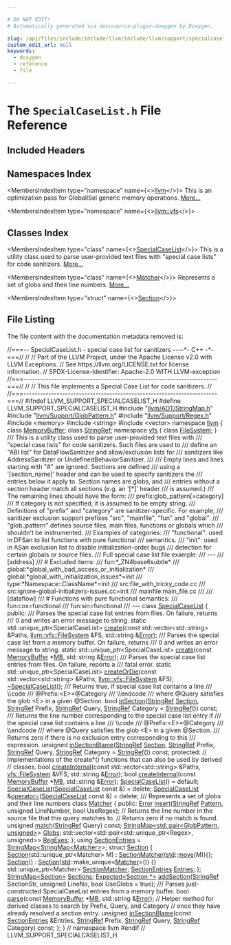 ```yaml
---

# DO NOT EDIT!
# Automatically generated via docusaurus-plugin-doxygen by Doxygen.

slug: /api/files/include/include/llvm/include/llvm/support/specialcaselist-h
custom_edit_url: null
keywords:
  - doxygen
  - reference
  - file

---
```





# The `SpecialCaseList.h` File Reference

<DoxygenPage pluginConfig={pluginConfig}>



## Included Headers

<IncludesList>
<IncludesListItem
  filePath="llvm/ADT/StringMap.h"
  permalink="/docs/api/files/include/include/llvm/include/llvm/adt/stringmap-h"
  isLocal="true" />
<IncludesListItem
  filePath="llvm/Support/GlobPattern.h"
  permalink="/docs/api/files/include/include/llvm/include/llvm/support/globpattern-h"
  isLocal="true" />
<IncludesListItem
  filePath="llvm/Support/Regex.h"
  permalink="/docs/api/files/include/include/llvm/include/llvm/support/regex-h"
  isLocal="true" />
<IncludesListItem
  filePath="memory"
  permalink=""
  isLocal="false" />
<IncludesListItem
  filePath="string"
  permalink=""
  isLocal="false" />
<IncludesListItem
  filePath="vector"
  permalink=""
  isLocal="false" />
</IncludesList>

## Namespaces Index

<MembersIndex>

<MembersIndexItem
  type="namespace"
  name={<><a href="/docs/api/namespaces/llvm">llvm</a></>}>
This is an optimization pass for GlobalISel generic memory operations. <a href="/docs/api/namespaces/llvm/#details">More...</a>
</MembersIndexItem>

<MembersIndexItem
  type="namespace"
  name={<><a href="/docs/api/namespaces/llvm/vfs">llvm::vfs</a></>}>
</MembersIndexItem>

</MembersIndex>

## Classes Index

<MembersIndex>

<MembersIndexItem
  type="class"
  name={<><a href="/docs/api/classes/llvm/specialcaselist">SpecialCaseList</a></>}>
This is a utility class used to parse user-provided text files with &quot;special case lists&quot; for code sanitizers. <a href="/docs/api/classes/llvm/specialcaselist/#details">More...</a>
</MembersIndexItem>

<MembersIndexItem
  type="class"
  name={<><a href="/docs/api/classes/llvm/specialcaselist/matcher">Matcher</a></>}>
Represents a set of globs and their line numbers. <a href="/docs/api/classes/llvm/specialcaselist/matcher/#details">More...</a>
</MembersIndexItem>

<MembersIndexItem
  type="struct"
  name={<><a href="/docs/api/structs/llvm/specialcaselist/section">Section</a></>}>
</MembersIndexItem>

</MembersIndex>


## File Listing

The file content with the documentation metadata removed is:

<ProgramListing>

<Link id="l00001" /><CodeLine lineNumber="1"><Highlight kind="comment">//===-- SpecialCaseList.h - special case list for sanitizers ----&#42;- C++ -&#42;-===//</Highlight><Highlight kind="normal"></Highlight></CodeLine>
<Link id="l00002" /><CodeLine lineNumber="2"><Highlight kind="normal"></Highlight><Highlight kind="comment">//</Highlight><Highlight kind="normal"></Highlight></CodeLine>
<Link id="l00003" /><CodeLine lineNumber="3"><Highlight kind="normal"></Highlight><Highlight kind="comment">// Part of the LLVM Project, under the Apache License v2.0 with LLVM Exceptions.</Highlight><Highlight kind="normal"></Highlight></CodeLine>
<Link id="l00004" /><CodeLine lineNumber="4"><Highlight kind="normal"></Highlight><Highlight kind="comment">// See https://llvm.org/LICENSE.txt for license information.</Highlight><Highlight kind="normal"></Highlight></CodeLine>
<Link id="l00005" /><CodeLine lineNumber="5"><Highlight kind="normal"></Highlight><Highlight kind="comment">// SPDX-License-Identifier: Apache-2.0 WITH LLVM-exception</Highlight><Highlight kind="normal"></Highlight></CodeLine>
<Link id="l00006" /><CodeLine lineNumber="6"><Highlight kind="normal"></Highlight><Highlight kind="comment">//===----------------------------------------------------------------------===//</Highlight><Highlight kind="normal"></Highlight></CodeLine>
<Link id="l00007" /><CodeLine lineNumber="7"><Highlight kind="normal"></Highlight><Highlight kind="comment">//</Highlight><Highlight kind="normal"></Highlight></CodeLine>
<Link id="l00008" /><CodeLine lineNumber="8"><Highlight kind="normal"></Highlight><Highlight kind="comment">// This file implements a Special Case List for code sanitizers.</Highlight><Highlight kind="normal"></Highlight></CodeLine>
<Link id="l00009" /><CodeLine lineNumber="9"><Highlight kind="normal"></Highlight><Highlight kind="comment">//</Highlight><Highlight kind="normal"></Highlight></CodeLine>
<Link id="l00010" /><CodeLine lineNumber="10"><Highlight kind="normal"></Highlight><Highlight kind="comment">//===----------------------------------------------------------------------===//</Highlight><Highlight kind="normal"></Highlight></CodeLine>
<Link id="l00011" /><CodeLine lineNumber="11"><Highlight kind="normal"></Highlight></CodeLine>
<Link id="l00012" /><CodeLine lineNumber="12"><Highlight kind="normal"></Highlight><Highlight kind="preprocessor">#ifndef LLVM&#95;SUPPORT&#95;SPECIALCASELIST&#95;H</Highlight><Highlight kind="normal"></Highlight></CodeLine>
<Link id="l00013" /><CodeLine lineNumber="13"><Highlight kind="normal"></Highlight><Highlight kind="preprocessor">#define LLVM&#95;SUPPORT&#95;SPECIALCASELIST&#95;H</Highlight><Highlight kind="normal"></Highlight></CodeLine>
<Link id="l00014" /><CodeLine lineNumber="14"><Highlight kind="normal"></Highlight></CodeLine>
<Link id="l00015" /><CodeLine lineNumber="15"><Highlight kind="normal"></Highlight><Highlight kind="preprocessor">#include &quot;<a href="/docs/api/files/include/include/llvm/include/llvm/adt/stringmap-h">llvm/ADT/StringMap.h</a>&quot;</Highlight><Highlight kind="normal"></Highlight></CodeLine>
<Link id="l00016" /><CodeLine lineNumber="16"><Highlight kind="normal"></Highlight><Highlight kind="preprocessor">#include &quot;<a href="/docs/api/files/include/include/llvm/include/llvm/support/globpattern-h">llvm/Support/GlobPattern.h</a>&quot;</Highlight><Highlight kind="normal"></Highlight></CodeLine>
<Link id="l00017" /><CodeLine lineNumber="17"><Highlight kind="normal"></Highlight><Highlight kind="preprocessor">#include &quot;<a href="/docs/api/files/include/include/llvm/include/llvm/support/regex-h">llvm/Support/Regex.h</a>&quot;</Highlight><Highlight kind="normal"></Highlight></CodeLine>
<Link id="l00018" /><CodeLine lineNumber="18"><Highlight kind="normal"></Highlight><Highlight kind="preprocessor">#include &lt;memory&gt;</Highlight><Highlight kind="normal"></Highlight></CodeLine>
<Link id="l00019" /><CodeLine lineNumber="19"><Highlight kind="normal"></Highlight><Highlight kind="preprocessor">#include &lt;string&gt;</Highlight><Highlight kind="normal"></Highlight></CodeLine>
<Link id="l00020" /><CodeLine lineNumber="20"><Highlight kind="normal"></Highlight><Highlight kind="preprocessor">#include &lt;vector&gt;</Highlight><Highlight kind="normal"></Highlight></CodeLine>
<Link id="l00021" /><CodeLine lineNumber="21"><Highlight kind="normal"></Highlight></CodeLine>
<Link id="l00022" /><CodeLine lineNumber="22"><Highlight kind="normal"></Highlight><Highlight kind="keyword">namespace </Highlight><Highlight kind="normal"><a href="/docs/api/namespaces/llvm">llvm</a> &#123;</Highlight></CodeLine>
<Link id="l00023" /><CodeLine lineNumber="23"><Highlight kind="normal"></Highlight><Highlight kind="keyword">class </Highlight><Highlight kind="normal"><a href="/docs/api/classes/llvm/memorybuffer">MemoryBuffer</a>;</Highlight></CodeLine>
<Link id="l00024" /><CodeLine lineNumber="24"><Highlight kind="normal"></Highlight><Highlight kind="keyword">class </Highlight><Highlight kind="normal"><a href="/docs/api/classes/llvm/stringref">StringRef</a>;</Highlight></CodeLine>
<Link id="l00025" /><CodeLine lineNumber="25"><Highlight kind="normal"></Highlight></CodeLine>
<Link id="l00026" /><CodeLine lineNumber="26"><Highlight kind="normal"></Highlight><Highlight kind="keyword">namespace </Highlight><Highlight kind="normal"><a href="/docs/api/namespaces/llvm/vfs">vfs</a> &#123;</Highlight></CodeLine>
<Link id="l00027" /><CodeLine lineNumber="27"><Highlight kind="normal"></Highlight><Highlight kind="keyword">class </Highlight><Highlight kind="normal"><a href="/docs/api/classes/llvm/vfs/filesystem">FileSystem</a>;</Highlight></CodeLine>
<Link id="l00028" /><CodeLine lineNumber="28"><Highlight kind="normal">&#125;</Highlight></CodeLine>
<Link id="l00029" /><CodeLine lineNumber="29"><Highlight kind="normal"></Highlight><Highlight kind="comment"></Highlight></CodeLine>
<Link id="l00030" /><CodeLine lineNumber="30"><Highlight kind="comment">/// This is a utility class used to parse user-provided text files with</Highlight></CodeLine>
<Link id="l00031" /><CodeLine lineNumber="31"><Highlight kind="comment">/// &quot;special case lists&quot; for code sanitizers. Such files are used to</Highlight></CodeLine>
<Link id="l00032" /><CodeLine lineNumber="32"><Highlight kind="comment">/// define an &quot;ABI list&quot; for DataFlowSanitizer and allow/exclusion lists for</Highlight></CodeLine>
<Link id="l00033" /><CodeLine lineNumber="33"><Highlight kind="comment">/// sanitizers like AddressSanitizer or UndefinedBehaviorSanitizer.</Highlight></CodeLine>
<Link id="l00034" /><CodeLine lineNumber="34"><Highlight kind="comment">///</Highlight></CodeLine>
<Link id="l00035" /><CodeLine lineNumber="35"><Highlight kind="comment">/// Empty lines and lines starting with &quot;#&quot; are ignored. Sections are defined</Highlight></CodeLine>
<Link id="l00036" /><CodeLine lineNumber="36"><Highlight kind="comment">/// using a &#39;&#91;section&#95;name&#93;&#39; header and can be used to specify sanitizers the</Highlight></CodeLine>
<Link id="l00037" /><CodeLine lineNumber="37"><Highlight kind="comment">/// entries below it apply to. Section names are globs, and</Highlight></CodeLine>
<Link id="l00038" /><CodeLine lineNumber="38"><Highlight kind="comment">/// entries without a section header match all sections (e.g. an &#39;&#91;&#42;&#93;&#39; header</Highlight></CodeLine>
<Link id="l00039" /><CodeLine lineNumber="39"><Highlight kind="comment">/// is assumed.)</Highlight></CodeLine>
<Link id="l00040" /><CodeLine lineNumber="40"><Highlight kind="comment">/// The remaining lines should have the form:</Highlight></CodeLine>
<Link id="l00041" /><CodeLine lineNumber="41"><Highlight kind="comment">///   prefix:glob&#95;pattern&#91;=category&#93;</Highlight></CodeLine>
<Link id="l00042" /><CodeLine lineNumber="42"><Highlight kind="comment">/// If category is not specified, it is assumed to be empty string.</Highlight></CodeLine>
<Link id="l00043" /><CodeLine lineNumber="43"><Highlight kind="comment">/// Definitions of &quot;prefix&quot; and &quot;category&quot; are sanitizer-specific. For example,</Highlight></CodeLine>
<Link id="l00044" /><CodeLine lineNumber="44"><Highlight kind="comment">/// sanitizer exclusion support prefixes &quot;src&quot;, &quot;mainfile&quot;, &quot;fun&quot; and &quot;global&quot;.</Highlight></CodeLine>
<Link id="l00045" /><CodeLine lineNumber="45"><Highlight kind="comment">/// &quot;glob&#95;pattern&quot; defines source files, main files, functions or globals which</Highlight></CodeLine>
<Link id="l00046" /><CodeLine lineNumber="46"><Highlight kind="comment">/// shouldn&#39;t be instrumented.</Highlight></CodeLine>
<Link id="l00047" /><CodeLine lineNumber="47"><Highlight kind="comment">/// Examples of categories:</Highlight></CodeLine>
<Link id="l00048" /><CodeLine lineNumber="48"><Highlight kind="comment">///   &quot;functional&quot;: used in DFSan to list functions with pure functional</Highlight></CodeLine>
<Link id="l00049" /><CodeLine lineNumber="49"><Highlight kind="comment">///                 semantics.</Highlight></CodeLine>
<Link id="l00050" /><CodeLine lineNumber="50"><Highlight kind="comment">///   &quot;init&quot;: used in ASan exclusion list to disable initialization-order bugs</Highlight></CodeLine>
<Link id="l00051" /><CodeLine lineNumber="51"><Highlight kind="comment">///           detection for certain globals or source files.</Highlight></CodeLine>
<Link id="l00052" /><CodeLine lineNumber="52"><Highlight kind="comment">/// Full special case list file example:</Highlight></CodeLine>
<Link id="l00053" /><CodeLine lineNumber="53"><Highlight kind="comment">/// ---</Highlight></CodeLine>
<Link id="l00054" /><CodeLine lineNumber="54"><Highlight kind="comment">/// &#91;address&#93;</Highlight></CodeLine>
<Link id="l00055" /><CodeLine lineNumber="55"><Highlight kind="comment">/// # Excluded items:</Highlight></CodeLine>
<Link id="l00056" /><CodeLine lineNumber="56"><Highlight kind="comment">/// fun:&#42;&#95;ZN4base6subtle&#42;</Highlight></CodeLine>
<Link id="l00057" /><CodeLine lineNumber="57"><Highlight kind="comment">/// global:&#42;global&#95;with&#95;bad&#95;access&#95;or&#95;initialization&#42;</Highlight></CodeLine>
<Link id="l00058" /><CodeLine lineNumber="58"><Highlight kind="comment">/// global:&#42;global&#95;with&#95;initialization&#95;issues&#42;=init</Highlight></CodeLine>
<Link id="l00059" /><CodeLine lineNumber="59"><Highlight kind="comment">/// type:&#42;Namespace::ClassName&#42;=init</Highlight></CodeLine>
<Link id="l00060" /><CodeLine lineNumber="60"><Highlight kind="comment">/// src:file&#95;with&#95;tricky&#95;code.cc</Highlight></CodeLine>
<Link id="l00061" /><CodeLine lineNumber="61"><Highlight kind="comment">/// src:ignore-global-initializers-issues.cc=init</Highlight></CodeLine>
<Link id="l00062" /><CodeLine lineNumber="62"><Highlight kind="comment">/// mainfile:main&#95;file.cc</Highlight></CodeLine>
<Link id="l00063" /><CodeLine lineNumber="63"><Highlight kind="comment">///</Highlight></CodeLine>
<Link id="l00064" /><CodeLine lineNumber="64"><Highlight kind="comment">/// &#91;dataflow&#93;</Highlight></CodeLine>
<Link id="l00065" /><CodeLine lineNumber="65"><Highlight kind="comment">/// # Functions with pure functional semantics:</Highlight></CodeLine>
<Link id="l00066" /><CodeLine lineNumber="66"><Highlight kind="comment">/// fun:cos=functional</Highlight></CodeLine>
<Link id="l00067" /><CodeLine lineNumber="67"><Highlight kind="comment">/// fun:sin=functional</Highlight></CodeLine>
<Link id="l00068" /><CodeLine lineNumber="68"><Highlight kind="comment">/// ---</Highlight><Highlight kind="normal"></Highlight></CodeLine>
<Link id="l00069" /><CodeLine lineNumber="69" lineLink="/docs/api/classes/llvm/specialcaselist"><Highlight kind="normal"></Highlight><Highlight kind="keyword">class </Highlight><Highlight kind="normal"><a href="/docs/api/classes/llvm/specialcaselist/#a96b799c5b8a9865e51dfb44b0c8498a1">SpecialCaseList</a> &#123;</Highlight></CodeLine>
<Link id="l00070" /><CodeLine lineNumber="70"><Highlight kind="normal"></Highlight><Highlight kind="keyword">public</Highlight><Highlight kind="normal">:</Highlight><Highlight kind="comment"></Highlight></CodeLine>
<Link id="l00071" /><CodeLine lineNumber="71"><Highlight kind="comment">  /// Parses the special case list entries from files. On failure, returns</Highlight></CodeLine>
<Link id="l00072" /><CodeLine lineNumber="72"><Highlight kind="comment">  /// 0 and writes an error message to string.</Highlight><Highlight kind="normal"></Highlight></CodeLine>
<Link id="l00073" /><CodeLine lineNumber="73"><Highlight kind="normal">  </Highlight><Highlight kind="keyword">static</Highlight><Highlight kind="normal"> std::unique&#95;ptr&lt;SpecialCaseList&gt;</Highlight></CodeLine>
<Link id="l00074" /><CodeLine lineNumber="74"><Highlight kind="normal">  <a href="/docs/api/classes/llvm/specialcaselist/#a86af60e718692f43fa3a22b94bbbc4a8">create</a>(</Highlight><Highlight kind="keyword">const</Highlight><Highlight kind="normal"> std::vector&lt;std::string&gt; &amp;Paths, <a href="/docs/api/classes/llvm/vfs/filesystem">llvm::vfs::FileSystem</a> &amp;FS,</Highlight></CodeLine>
<Link id="l00075" /><CodeLine lineNumber="75"><Highlight kind="normal">         std::string &amp;<a href="/docs/api/classes/llvm/error">Error</a>);</Highlight><Highlight kind="comment"></Highlight></CodeLine>
<Link id="l00076" /><CodeLine lineNumber="76"><Highlight kind="comment">  /// Parses the special case list from a memory buffer. On failure, returns</Highlight></CodeLine>
<Link id="l00077" /><CodeLine lineNumber="77"><Highlight kind="comment">  /// 0 and writes an error message to string.</Highlight><Highlight kind="normal"></Highlight></CodeLine>
<Link id="l00078" /><CodeLine lineNumber="78"><Highlight kind="normal">  </Highlight><Highlight kind="keyword">static</Highlight><Highlight kind="normal"> std::unique&#95;ptr&lt;SpecialCaseList&gt; <a href="/docs/api/classes/llvm/specialcaselist/#a86af60e718692f43fa3a22b94bbbc4a8">create</a>(</Highlight><Highlight kind="keyword">const</Highlight><Highlight kind="normal"> <a href="/docs/api/classes/llvm/memorybuffer">MemoryBuffer</a> &#42;<a href="/docs/api/classes/mb">MB</a>,</Highlight></CodeLine>
<Link id="l00079" /><CodeLine lineNumber="79"><Highlight kind="normal">                                                 std::string &amp;<a href="/docs/api/classes/llvm/error">Error</a>);</Highlight><Highlight kind="comment"></Highlight></CodeLine>
<Link id="l00080" /><CodeLine lineNumber="80"><Highlight kind="comment">  /// Parses the special case list entries from files. On failure, reports a</Highlight></CodeLine>
<Link id="l00081" /><CodeLine lineNumber="81"><Highlight kind="comment">  /// fatal error.</Highlight><Highlight kind="normal"></Highlight></CodeLine>
<Link id="l00082" /><CodeLine lineNumber="82"><Highlight kind="normal">  </Highlight><Highlight kind="keyword">static</Highlight><Highlight kind="normal"> std::unique&#95;ptr&lt;SpecialCaseList&gt;</Highlight></CodeLine>
<Link id="l00083" /><CodeLine lineNumber="83"><Highlight kind="normal">  <a href="/docs/api/classes/llvm/specialcaselist/#a6c0343ae2b29d3a9882c0cfc4bee8c03">createOrDie</a>(</Highlight><Highlight kind="keyword">const</Highlight><Highlight kind="normal"> std::vector&lt;std::string&gt; &amp;Paths, <a href="/docs/api/classes/llvm/vfs/filesystem">llvm::vfs::FileSystem</a> &amp;FS);</Highlight></CodeLine>
<Link id="l00084" /><CodeLine lineNumber="84"><Highlight kind="normal"></Highlight></CodeLine>
<Link id="l00085" /><CodeLine lineNumber="85" lineLink="/docs/api/classes/llvm/specialcaselist/#a973602c10952d42c1862f2e745280ec8"><Highlight kind="normal">  <a href="/docs/api/classes/llvm/specialcaselist/#a973602c10952d42c1862f2e745280ec8">~SpecialCaseList</a>();</Highlight></CodeLine>
<Link id="l00086" /><CodeLine lineNumber="86"><Highlight kind="normal"></Highlight><Highlight kind="comment"></Highlight></CodeLine>
<Link id="l00087" /><CodeLine lineNumber="87"><Highlight kind="comment">  /// Returns true, if special case list contains a line</Highlight></CodeLine>
<Link id="l00088" /><CodeLine lineNumber="88"><Highlight kind="comment">  /// \\code</Highlight></CodeLine>
<Link id="l00089" /><CodeLine lineNumber="89"><Highlight kind="comment">  ///   @Prefix:&lt;E&gt;=@Category</Highlight></CodeLine>
<Link id="l00090" /><CodeLine lineNumber="90"><Highlight kind="comment">  /// \\endcode</Highlight></CodeLine>
<Link id="l00091" /><CodeLine lineNumber="91"><Highlight kind="comment">  /// where @Query satisfies the glob &lt;E&gt; in a given @Section.</Highlight><Highlight kind="normal"></Highlight></CodeLine>
<Link id="l00092" /><CodeLine lineNumber="92"><Highlight kind="normal">  </Highlight><Highlight kind="keywordtype">bool</Highlight><Highlight kind="normal"> <a href="/docs/api/classes/llvm/specialcaselist/#af394caf58f7cb160c839f71cdf6697ca">inSection</a>(<a href="/docs/api/classes/llvm/stringref">StringRef</a> <a href="/docs/api/structs/llvm/specialcaselist/section">Section</a>, <a href="/docs/api/classes/llvm/stringref">StringRef</a> Prefix, <a href="/docs/api/classes/llvm/stringref">StringRef</a> Query,</Highlight></CodeLine>
<Link id="l00093" /><CodeLine lineNumber="93"><Highlight kind="normal">                 <a href="/docs/api/classes/llvm/stringref">StringRef</a> Category = <a href="/docs/api/classes/llvm/stringref">StringRef</a>()) </Highlight><Highlight kind="keyword">const</Highlight><Highlight kind="normal">;</Highlight></CodeLine>
<Link id="l00094" /><CodeLine lineNumber="94"><Highlight kind="normal"></Highlight><Highlight kind="comment"></Highlight></CodeLine>
<Link id="l00095" /><CodeLine lineNumber="95"><Highlight kind="comment">  /// Returns the line number corresponding to the special case list entry if</Highlight></CodeLine>
<Link id="l00096" /><CodeLine lineNumber="96"><Highlight kind="comment">  /// the special case list contains a line</Highlight></CodeLine>
<Link id="l00097" /><CodeLine lineNumber="97"><Highlight kind="comment">  /// \\code</Highlight></CodeLine>
<Link id="l00098" /><CodeLine lineNumber="98"><Highlight kind="comment">  ///   @Prefix:&lt;E&gt;=@Category</Highlight></CodeLine>
<Link id="l00099" /><CodeLine lineNumber="99"><Highlight kind="comment">  /// \\endcode</Highlight></CodeLine>
<Link id="l00100" /><CodeLine lineNumber="100"><Highlight kind="comment">  /// where @Query satisfies the glob &lt;E&gt; in a given @Section.</Highlight></CodeLine>
<Link id="l00101" /><CodeLine lineNumber="101"><Highlight kind="comment">  /// Returns zero if there is no exclusion entry corresponding to this</Highlight></CodeLine>
<Link id="l00102" /><CodeLine lineNumber="102"><Highlight kind="comment">  /// expression.</Highlight><Highlight kind="normal"></Highlight></CodeLine>
<Link id="l00103" /><CodeLine lineNumber="103"><Highlight kind="normal">  </Highlight><Highlight kind="keywordtype">unsigned</Highlight><Highlight kind="normal"> <a href="/docs/api/classes/llvm/specialcaselist/#ab2861cf6102d164cff830ba0b31e9e38">inSectionBlame</a>(<a href="/docs/api/classes/llvm/stringref">StringRef</a> <a href="/docs/api/structs/llvm/specialcaselist/section">Section</a>, <a href="/docs/api/classes/llvm/stringref">StringRef</a> Prefix, <a href="/docs/api/classes/llvm/stringref">StringRef</a> Query,</Highlight></CodeLine>
<Link id="l00104" /><CodeLine lineNumber="104"><Highlight kind="normal">                          <a href="/docs/api/classes/llvm/stringref">StringRef</a> Category = <a href="/docs/api/classes/llvm/stringref">StringRef</a>()) </Highlight><Highlight kind="keyword">const</Highlight><Highlight kind="normal">;</Highlight></CodeLine>
<Link id="l00105" /><CodeLine lineNumber="105"><Highlight kind="normal"></Highlight></CodeLine>
<Link id="l00106" /><CodeLine lineNumber="106"><Highlight kind="normal"></Highlight><Highlight kind="keyword">protected</Highlight><Highlight kind="normal">:</Highlight></CodeLine>
<Link id="l00107" /><CodeLine lineNumber="107"><Highlight kind="normal">  </Highlight><Highlight kind="comment">// Implementations of the create&#42;() functions that can also be used by derived</Highlight><Highlight kind="normal"></Highlight></CodeLine>
<Link id="l00108" /><CodeLine lineNumber="108"><Highlight kind="normal">  </Highlight><Highlight kind="comment">// classes.</Highlight><Highlight kind="normal"></Highlight></CodeLine>
<Link id="l00109" /><CodeLine lineNumber="109"><Highlight kind="normal">  </Highlight><Highlight kind="keywordtype">bool</Highlight><Highlight kind="normal"> <a href="/docs/api/classes/llvm/specialcaselist/#a5e125454a7bbe1568bddd90a3045bade">createInternal</a>(</Highlight><Highlight kind="keyword">const</Highlight><Highlight kind="normal"> std::vector&lt;std::string&gt; &amp;Paths,</Highlight></CodeLine>
<Link id="l00110" /><CodeLine lineNumber="110"><Highlight kind="normal">                      <a href="/docs/api/classes/llvm/vfs/filesystem">vfs::FileSystem</a> &amp;VFS, std::string &amp;<a href="/docs/api/classes/llvm/error">Error</a>);</Highlight></CodeLine>
<Link id="l00111" /><CodeLine lineNumber="111"><Highlight kind="normal">  </Highlight><Highlight kind="keywordtype">bool</Highlight><Highlight kind="normal"> <a href="/docs/api/classes/llvm/specialcaselist/#a5e125454a7bbe1568bddd90a3045bade">createInternal</a>(</Highlight><Highlight kind="keyword">const</Highlight><Highlight kind="normal"> <a href="/docs/api/classes/llvm/memorybuffer">MemoryBuffer</a> &#42;<a href="/docs/api/classes/mb">MB</a>, std::string &amp;<a href="/docs/api/classes/llvm/error">Error</a>);</Highlight></CodeLine>
<Link id="l00112" /><CodeLine lineNumber="112"><Highlight kind="normal"></Highlight></CodeLine>
<Link id="l00113" /><CodeLine lineNumber="113" lineLink="/docs/api/classes/llvm/specialcaselist/#a96b799c5b8a9865e51dfb44b0c8498a1"><Highlight kind="normal">  <a href="/docs/api/classes/llvm/specialcaselist/#a96b799c5b8a9865e51dfb44b0c8498a1">SpecialCaseList</a>() = </Highlight><Highlight kind="keywordflow">default</Highlight><Highlight kind="normal">;</Highlight></CodeLine>
<Link id="l00114" /><CodeLine lineNumber="114" lineLink="/docs/api/classes/llvm/specialcaselist/#a141eb963d759c382bdf7b359489648e0"><Highlight kind="normal">  <a href="/docs/api/classes/llvm/specialcaselist/#a141eb963d759c382bdf7b359489648e0">SpecialCaseList</a>(<a href="/docs/api/classes/llvm/specialcaselist/#a96b799c5b8a9865e51dfb44b0c8498a1">SpecialCaseList</a> </Highlight><Highlight kind="keyword">const</Highlight><Highlight kind="normal"> &amp;) = </Highlight><Highlight kind="keyword">delete</Highlight><Highlight kind="normal">;</Highlight></CodeLine>
<Link id="l00115" /><CodeLine lineNumber="115" lineLink="/docs/api/classes/llvm/specialcaselist/#a08a8c1a7772379f7ef89625ba236a177"><Highlight kind="normal">  <a href="/docs/api/classes/llvm/specialcaselist/#a96b799c5b8a9865e51dfb44b0c8498a1">SpecialCaseList</a> &amp;<a href="/docs/api/classes/llvm/specialcaselist/#a08a8c1a7772379f7ef89625ba236a177">operator=</a>(<a href="/docs/api/classes/llvm/specialcaselist/#a96b799c5b8a9865e51dfb44b0c8498a1">SpecialCaseList</a> </Highlight><Highlight kind="keyword">const</Highlight><Highlight kind="normal"> &amp;) = </Highlight><Highlight kind="keyword">delete</Highlight><Highlight kind="normal">;</Highlight></CodeLine>
<Link id="l00116" /><CodeLine lineNumber="116"><Highlight kind="normal"></Highlight><Highlight kind="comment"></Highlight></CodeLine>
<Link id="l00117" /><CodeLine lineNumber="117"><Highlight kind="comment">  /// Represents a set of globs and their line numbers</Highlight><Highlight kind="normal"></Highlight></CodeLine>
<Link id="l00118" /><CodeLine lineNumber="118" lineLink="/docs/api/classes/llvm/specialcaselist/matcher"><Highlight kind="normal">  </Highlight><Highlight kind="keyword">class </Highlight><Highlight kind="normal"><a href="/docs/api/classes/llvm/specialcaselist/matcher">Matcher</a> &#123;</Highlight></CodeLine>
<Link id="l00119" /><CodeLine lineNumber="119"><Highlight kind="normal">  </Highlight><Highlight kind="keyword">public</Highlight><Highlight kind="normal">:</Highlight></CodeLine>
<Link id="l00120" /><CodeLine lineNumber="120"><Highlight kind="normal">    <a href="/docs/api/classes/llvm/error">Error</a> <a href="/docs/api/classes/llvm/specialcaselist/matcher/#aeddf3282ade6b3f5d5bd98297ae8300a">insert</a>(<a href="/docs/api/classes/llvm/stringref">StringRef</a> <a href="/docs/api/classes/llvm/pattern">Pattern</a>, </Highlight><Highlight kind="keywordtype">unsigned</Highlight><Highlight kind="normal"> LineNumber, </Highlight><Highlight kind="keywordtype">bool</Highlight><Highlight kind="normal"> UseRegex);</Highlight></CodeLine>
<Link id="l00121" /><CodeLine lineNumber="121"><Highlight kind="normal">    </Highlight><Highlight kind="comment">// Returns the line number in the source file that this query matches to.</Highlight><Highlight kind="normal"></Highlight></CodeLine>
<Link id="l00122" /><CodeLine lineNumber="122"><Highlight kind="normal">    </Highlight><Highlight kind="comment">// Returns zero if no match is found.</Highlight><Highlight kind="normal"></Highlight></CodeLine>
<Link id="l00123" /><CodeLine lineNumber="123"><Highlight kind="normal">    </Highlight><Highlight kind="keywordtype">unsigned</Highlight><Highlight kind="normal"> <a href="/docs/api/classes/llvm/specialcaselist/matcher/#a95c112003d4b27780538553f72b0d7c0">match</a>(<a href="/docs/api/classes/llvm/stringref">StringRef</a> Query) </Highlight><Highlight kind="keyword">const</Highlight><Highlight kind="normal">;</Highlight></CodeLine>
<Link id="l00124" /><CodeLine lineNumber="124"><Highlight kind="normal"></Highlight></CodeLine>
<Link id="l00125" /><CodeLine lineNumber="125" lineLink="/docs/api/classes/llvm/specialcaselist/matcher/#a8f1a81bab8c7a1b33415bebad5a9d904"><Highlight kind="normal">    <a href="/docs/api/classes/llvm/stringmap">StringMap&lt;std::pair&lt;GlobPattern, unsigned&gt;</a>&gt; <a href="/docs/api/classes/llvm/specialcaselist/matcher/#a8f1a81bab8c7a1b33415bebad5a9d904">Globs</a>;</Highlight></CodeLine>
<Link id="l00126" /><CodeLine lineNumber="126" lineLink="/docs/api/classes/llvm/specialcaselist/matcher/#a41662b43e15a55b4bf5b76108b30986d"><Highlight kind="normal">    std::vector&lt;std::pair&lt;std::unique&#95;ptr&lt;Regex&gt;, </Highlight><Highlight kind="keywordtype">unsigned</Highlight><Highlight kind="normal">&gt;&gt; <a href="/docs/api/classes/llvm/specialcaselist/matcher/#a41662b43e15a55b4bf5b76108b30986d">RegExes</a>;</Highlight></CodeLine>
<Link id="l00127" /><CodeLine lineNumber="127"><Highlight kind="normal">  &#125;;</Highlight></CodeLine>
<Link id="l00128" /><CodeLine lineNumber="128"><Highlight kind="normal"></Highlight></CodeLine>
<Link id="l00129" /><CodeLine lineNumber="129" lineLink="/docs/api/classes/llvm/specialcaselist/#aecbe1059ebccc9ee4b8e8b43e6d026a8"><Highlight kind="normal">  </Highlight><Highlight kind="keyword">using </Highlight><Highlight kind="normal"><a href="/docs/api/classes/llvm/specialcaselist/#aecbe1059ebccc9ee4b8e8b43e6d026a8">SectionEntries</a> = <a href="/docs/api/classes/llvm/stringmap">StringMap&lt;StringMap&lt;Matcher&gt;</a>&gt;;</Highlight></CodeLine>
<Link id="l00130" /><CodeLine lineNumber="130"><Highlight kind="normal"></Highlight></CodeLine>
<Link id="l00131" /><CodeLine lineNumber="131" lineLink="/docs/api/structs/llvm/specialcaselist/section"><Highlight kind="normal">  </Highlight><Highlight kind="keyword">struct </Highlight><Highlight kind="normal"><a href="/docs/api/structs/llvm/specialcaselist/section/#a7261641d680e741e4b3301b1c873839b">Section</a> &#123;</Highlight></CodeLine>
<Link id="l00132" /><CodeLine lineNumber="132" lineLink="/docs/api/structs/llvm/specialcaselist/section/#a7261641d680e741e4b3301b1c873839b"><Highlight kind="normal">    <a href="/docs/api/structs/llvm/specialcaselist/section/#a7261641d680e741e4b3301b1c873839b">Section</a>(std::unique&#95;ptr&lt;Matcher&gt; M) : <a href="/docs/api/structs/llvm/specialcaselist/section/#a91cff40f296053ff15e49819d7675df6">SectionMatcher</a>(<a href="/docs/api/namespaces/std">std</a>::<a href="/docs/api/namespaces/llvm/#abfc9c7ecf70f66901e439f7c04ef3dbb">move</a>(M))&#123;&#125;;</Highlight></CodeLine>
<Link id="l00133" /><CodeLine lineNumber="133" lineLink="/docs/api/structs/llvm/specialcaselist/section/#a18e503c96f209af082d301cc8e2fd479"><Highlight kind="normal">    <a href="/docs/api/structs/llvm/specialcaselist/section/#a18e503c96f209af082d301cc8e2fd479">Section</a>() : <a href="/docs/api/structs/llvm/specialcaselist/section/#a7261641d680e741e4b3301b1c873839b">Section</a>(<a href="/docs/api/namespaces/std">std</a>::make&#95;unique&lt;<a href="/docs/api/classes/llvm/specialcaselist/matcher">Matcher</a>&gt;()) &#123;&#125;</Highlight></CodeLine>
<Link id="l00134" /><CodeLine lineNumber="134"><Highlight kind="normal"></Highlight></CodeLine>
<Link id="l00135" /><CodeLine lineNumber="135" lineLink="/docs/api/structs/llvm/specialcaselist/section/#a91cff40f296053ff15e49819d7675df6"><Highlight kind="normal">    std::unique&#95;ptr&lt;Matcher&gt; <a href="/docs/api/structs/llvm/specialcaselist/section/#a91cff40f296053ff15e49819d7675df6">SectionMatcher</a>;</Highlight></CodeLine>
<Link id="l00136" /><CodeLine lineNumber="136" lineLink="/docs/api/structs/llvm/specialcaselist/section/#a873ad17053480f9b05bb351a90cfeef5"><Highlight kind="normal">    <a href="/docs/api/classes/llvm/specialcaselist/#aecbe1059ebccc9ee4b8e8b43e6d026a8">SectionEntries</a> <a href="/docs/api/structs/llvm/specialcaselist/section/#a873ad17053480f9b05bb351a90cfeef5">Entries</a>;</Highlight></CodeLine>
<Link id="l00137" /><CodeLine lineNumber="137"><Highlight kind="normal">  &#125;;</Highlight></CodeLine>
<Link id="l00138" /><CodeLine lineNumber="138"><Highlight kind="normal"></Highlight></CodeLine>
<Link id="l00139" /><CodeLine lineNumber="139" lineLink="/docs/api/classes/llvm/specialcaselist/#a87a37a162a6f093f0ba2fed20f7c6a04"><Highlight kind="normal">  <a href="/docs/api/classes/llvm/stringmap">StringMap&lt;Section&gt;</a> <a href="/docs/api/classes/llvm/specialcaselist/#a87a37a162a6f093f0ba2fed20f7c6a04">Sections</a>;</Highlight></CodeLine>
<Link id="l00140" /><CodeLine lineNumber="140"><Highlight kind="normal"></Highlight></CodeLine>
<Link id="l00141" /><CodeLine lineNumber="141"><Highlight kind="normal">  <a href="/docs/api/classes/llvm/expected">Expected&lt;Section &#42;&gt;</a> <a href="/docs/api/classes/llvm/specialcaselist/#acddee90812e74127ce6b0d59780166f0">addSection</a>(<a href="/docs/api/classes/llvm/stringref">StringRef</a> SectionStr, </Highlight><Highlight kind="keywordtype">unsigned</Highlight><Highlight kind="normal"> LineNo,</Highlight></CodeLine>
<Link id="l00142" /><CodeLine lineNumber="142"><Highlight kind="normal">                                 </Highlight><Highlight kind="keywordtype">bool</Highlight><Highlight kind="normal"> UseGlobs = </Highlight><Highlight kind="keyword">true</Highlight><Highlight kind="normal">);</Highlight></CodeLine>
<Link id="l00143" /><CodeLine lineNumber="143"><Highlight kind="normal"></Highlight><Highlight kind="comment"></Highlight></CodeLine>
<Link id="l00144" /><CodeLine lineNumber="144"><Highlight kind="comment">  /// Parses just-constructed SpecialCaseList entries from a memory buffer.</Highlight><Highlight kind="normal"></Highlight></CodeLine>
<Link id="l00145" /><CodeLine lineNumber="145"><Highlight kind="normal">  </Highlight><Highlight kind="keywordtype">bool</Highlight><Highlight kind="normal"> <a href="/docs/api/classes/llvm/specialcaselist/#afd812a66cf342fb3cd2e392ec9c7a0b0">parse</a>(</Highlight><Highlight kind="keyword">const</Highlight><Highlight kind="normal"> <a href="/docs/api/classes/llvm/memorybuffer">MemoryBuffer</a> &#42;<a href="/docs/api/classes/mb">MB</a>, std::string &amp;<a href="/docs/api/classes/llvm/error">Error</a>);</Highlight></CodeLine>
<Link id="l00146" /><CodeLine lineNumber="146"><Highlight kind="normal"></Highlight></CodeLine>
<Link id="l00147" /><CodeLine lineNumber="147"><Highlight kind="normal">  </Highlight><Highlight kind="comment">// Helper method for derived classes to search by Prefix, Query, and Category</Highlight><Highlight kind="normal"></Highlight></CodeLine>
<Link id="l00148" /><CodeLine lineNumber="148"><Highlight kind="normal">  </Highlight><Highlight kind="comment">// once they have already resolved a section entry.</Highlight><Highlight kind="normal"></Highlight></CodeLine>
<Link id="l00149" /><CodeLine lineNumber="149"><Highlight kind="normal">  </Highlight><Highlight kind="keywordtype">unsigned</Highlight><Highlight kind="normal"> <a href="/docs/api/classes/llvm/specialcaselist/#ab2861cf6102d164cff830ba0b31e9e38">inSectionBlame</a>(</Highlight><Highlight kind="keyword">const</Highlight><Highlight kind="normal"> <a href="/docs/api/classes/llvm/specialcaselist/#aecbe1059ebccc9ee4b8e8b43e6d026a8">SectionEntries</a> &amp;Entries, <a href="/docs/api/classes/llvm/stringref">StringRef</a> Prefix,</Highlight></CodeLine>
<Link id="l00150" /><CodeLine lineNumber="150"><Highlight kind="normal">                          <a href="/docs/api/classes/llvm/stringref">StringRef</a> Query, <a href="/docs/api/classes/llvm/stringref">StringRef</a> Category) </Highlight><Highlight kind="keyword">const</Highlight><Highlight kind="normal">;</Highlight></CodeLine>
<Link id="l00151" /><CodeLine lineNumber="151"><Highlight kind="normal">&#125;;</Highlight></CodeLine>
<Link id="l00152" /><CodeLine lineNumber="152"><Highlight kind="normal"></Highlight></CodeLine>
<Link id="l00153" /><CodeLine lineNumber="153"><Highlight kind="normal">&#125;  </Highlight><Highlight kind="comment">// namespace llvm</Highlight><Highlight kind="normal"></Highlight></CodeLine>
<Link id="l00154" /><CodeLine lineNumber="154"><Highlight kind="normal"></Highlight></CodeLine>
<Link id="l00155" /><CodeLine lineNumber="155"><Highlight kind="normal"></Highlight><Highlight kind="preprocessor">#endif </Highlight><Highlight kind="comment">// LLVM&#95;SUPPORT&#95;SPECIALCASELIST&#95;H</Highlight><Highlight kind="normal"></Highlight></CodeLine>

</ProgramListing>

</DoxygenPage>
